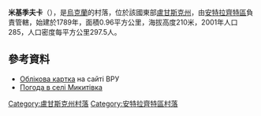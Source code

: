 {{coord|48|20|8|N|38|53|47|E|scale:100000|display=title}}

'''米基季夫卡'''（{{lang-uk|Микитівка}}），是[[烏克蘭|烏克蘭]]的村落，位於該國東部[[盧甘斯克州|盧甘斯克州]]，由[[安特拉齊特區|安特拉齊特區]]負責管轄，始建於1789年，面積0.96平方公里，海拔高度210米，2001年人口285，人口密度每平方公里297.5人。

==參考資料==
* [http://w1.c1.rada.gov.ua/pls/z7503/A005?rdat1=01.05.2014&rf7571=17854 Облікова картка] на сайті ВРУ
* [http://weather.in.ua/ua/lyganskaja/15482 Погода в селі Микитівка] {{Wayback|url=http://weather.in.ua/ua/lyganskaja/15482 |date=20160305082720 }}

{{DEFAULTSORT:Микитівка}}
[[Category:盧甘斯克州村落|Category:盧甘斯克州村落]]
[[Category:安特拉齊特區村落|Category:安特拉齊特區村落]]


{{Luhansk-geo-stub}}